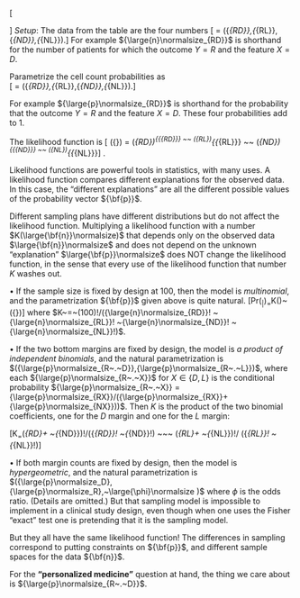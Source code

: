   <!-- https://engineering.purdue.edu/ECN/Support/KB/Docs/LaTeXChangingTheFont -->
  <!-- I suggest using \[   \] instead of $$    $$ and \(   \) for $   $. Also instead of using static \big( and \big), it is better to use dynamic \left( and \right) -->
  <!-- \raisebox{0.2ex} -->
  
\[
\newcommand{\mylarge}[1] {\large{#1}\normalsize}
\newcommand{\mynormal}[1] {{\normalsize{#1}}}
\]
*Setup*:  The data from the table are the four numbers \[\mylarge{\bf{n}} = ({\mylarge{n}_{RD}},{\mylarge{n}_{RL}},{\mylarge{n}_{ND}},{\mylarge{n}_{NL}}).\]
For example ${\mylarge{n}_{RD}}$  is shorthand for the number of patients for which the outcome $Y=R$ and the feature $X=D$.

Parametrize the cell count probabilities as  
\[\mylarge{\bf{p}} = ({\mylarge{p}_{RD}},{\mylarge{p}_{RL}},{\mylarge{p}_{ND}},{\mylarge{p}_{NL}}).\]

For example ${\mylarge{p}_{RD}}$  is shorthand for the probability that the outcome $Y=R$ and the feature $X=D$. These four probabilities add to 1.


The likelihood function is  \[\mylarge{\ell} ({\bf{p}}) = (\mylarge{p}_{RD})^{{\mylarge{n}_{RD}}} ~~ (\mylarge{p}_{RL})^{{\mylarge{n}_{RL}}} ~~ (\mylarge{p}_{ND})^{{\mylarge{n}_{ND}}} ~~ (\mylarge{p}_{NL})^{{\mylarge{n}_{NL}}}\]  .

<!-- Using ~~ in place of \cdot -->

Likelihood functions are powerful tools in statistics, with many uses.
A likelihood function compares different explanations for the observed data. In this case, the "different explanations" are all the different possible values of the probability vector ${\bf{p}}$.

Different sampling plans have different distributions but do not affect the likelihood function. Multiplying a likelihood function with a number $K(\mylarge{\bf{n}})$ that depends only on the observed data $\mylarge{\bf{n}}$ and does not depend on the unknown "explanation" $\mylarge{\bf{p}}$ does NOT change the likelihood function, in the sense that every use of the likelihood function that number $K$ washes out.

•	If the sample size is fixed by design at 100, then the model is *multinomial*, and the  parametrization ${\bf{p}}$ given above is quite natural.
\[Pr(\mylarge{\bf{n}}~|~\mylarge{\bf{p}})~=~K(\mylarge{\bf{n}})~\mylarge{\ell} ({\bf{p}})\]
where $K~=~(100)!/({\mylarge{n}_{RD}}! ~{\mylarge{n}_{RL}}! ~{\mylarge{n}_{ND}}! ~{\mylarge{n}_{NL}}!)$.

•	If the two bottom margins are fixed by design, the model is *a product of independent binomials*, and the natural parametrization is  $({\mylarge{p}_{R~.~D}},{\mylarge{p}_{R~.~L}})$, where each ${\mylarge{p}_{R~.~X}}$ for $X \in  \{D,L\}$
is the conditional probability 
  ${\mylarge{p}_{R~.~X}} = {\mylarge{p}_{RX}}/({\mylarge{p}_{RX}}+{\mylarge{p}_{NX}}))$. 
  Then $K$ is the product of the two binomial coefficients, one for the $D$ margin and one for the $L$ margin:
  
  \[K~=~(\mylarge{n}_{RD}+ ~{\mylarge{n}_{ND}})!/({\mylarge{n}_{RD}}! ~{\mylarge{n}_{ND}}!) ~~~ (\mylarge{n}_{RL}+ ~{\mylarge{n}_{NL}})!/ ({\mylarge{n}_{RL}}! ~{\mylarge{n}_{NL}}!)\]
  
•	If both margin counts are fixed by design, then the model is *hypergeometric*, and the natural parametrization is $({\mylarge{p}_D},{\mylarge{p}_R},~\mylarge{\phi} )$ where $\phi$ is the odds ratio. (Details are omitted.) But that sampling model is impossible to implement in a clinical study design, even though when one uses the Fisher "exact" test one is pretending that it is the sampling model.  

But they all have the same likelihood function! The differences in sampling correspond to putting constraints on ${\bf{p}}$, and  different sample spaces for the data ${\bf{n}}$.

For the **"personalized medicine"** question at hand, the thing we care about is ${\mylarge{p}_{R~.~D}}$.   

